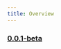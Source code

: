 ---
title: Overview
---


### <Badge text="Latest" variant="note" size="medium" /> [0.0.1-beta](/changelog/0-0-1-beta)